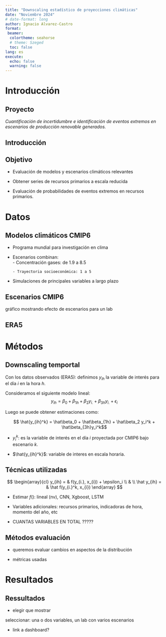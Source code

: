 ```yaml
---
title: "Downscaling estadístico de proyecciones climáticas"
date: "Noviembre 2024"
# date-format: long
author: Ignacio Alvarez-Castro
format: 
 beamer:
  colortheme: seahorse
  # theme: Szeged
  toc: false
lang: es
execute:
  echo: false
  warning: false
---
```


# Introducción

## Proyecto
*Cuantificación de incertidumbre e identificación de eventos extremos en escenarios de producción renovable generados.*
\vspace{1cm}

\begin{itemize}
\item Proyecto ANII - 173061: Fondo sectorial de energía 2022. 
\item Equipo de trabajo: Bruno Tancredi, Jairo Cugliari, Ignacio Alvarez-Castro
\end{itemize}


## Introducción

\begin{itemize}
\setlength\itemsep{.5cm}
\item Generación de energía proveniente de fuentes renovables es cada vez más importante.
\item Las fuentes renovables se basan en la transformación de *recursos primarios* 
\item Recursos primarios: lluvia, viento, radiación solar, temperatura. 
\item Modelar generación de energía nesecita series de recursos primarios horaria
\end{itemize}

## Objetivo

- Evaluación de modelos y escenarios climáticos relevantes

- Obtener series de recursos primarios a escala reducida

-  Evaluación de probabilidades de eventos extremos en recursos primarios.


# Datos

## Modelos climáticos CMIP6 

- Programa mundial para investigación en clima

- Escenarios combinan:      
      - Concentración gases: de 1.9 a 8.5
      
      - Trayectoria socioeconómica: 1 a 5 
    
- Simulaciones de principales variables a largo plazo

## Escenarios CMIP6

gráfico mostrando efecto de escenarios para un lab

## ERA5

\begin{itemize}
\setlength\itemsep{.5cm}
\item **Reanálisis atmosférico**: combina datos observados en estaciones meteorológicas, con modelo físico de circulación general de la atmósfera. 
\item Represantan la mejor estimación de las variables climáticas que se puede tener
\item Tiene mediciones horarias
\item **Datos Observados**: Reanálisis atmosférico ERA5. 
\end{itemize}

# Métodos

## Downscaling temportal

Con los datos observados (ERA5): definimos $y_{ih}$ la variable de interés para el día $i$ en la hora $h$. 

Consideramos el siguiente modelo lineal: 
$$ y_{ih} = \beta_0 + \beta_{1h} + \beta_2 y_{i.} + \beta_{3h}y_{i.} + \epsilon_i $$

Luego se puede obtener estimaciones como: 
\pause

$$ \hat{y_{ih}^k} = \hat\beta_0 + \hat\beta_{1h} + \hat\beta_2 y_i^k + \hat\beta_{3h}y_i^k$$

- $y_i^k$: es la variable de interés en el día $i$ proyectada por CMIP6 bajo escenario $k$. 

- $\hat{y_{ih}^k}$: variable de interes en escala horaria. 


## Técnicas utilizadas

$$
\begin{array}{cl}
y_{ih} = & f(y_{i.}, x_{i}) +  \epsilon_i \\ 
& \\ 
\hat y_{ih} = & \hat f(y_{i.}^k, x_{i})
\end{array}
$$

- Estimar $f()$: lineal (nv), CNN, Xgboost, LSTM

- Variables adicionales: recursos primarios, indicadoras de hora, momento del año, etc 

- CUANTAS VARIABLES EN TOTAL ?????


## Métodos evaluación

-   queremos evaluar cambios en aspectos de la distribución

-   métricas usadas

# Resultados

## Ressultados

-   elegir que mostrar

seleccionar: una o dos variables, un lab con varios escenarios

-   link a dashboard?


